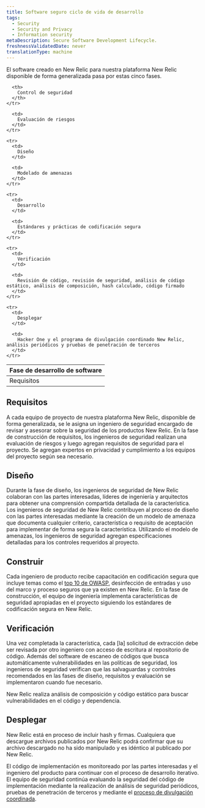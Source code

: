```yaml
---
title: Software seguro ciclo de vida de desarrollo
tags:
  - Security
  - Security and Privacy
  - Information security
metaDescription: Secure Software Development Lifecycle.
freshnessValidatedDate: never
translationType: machine
---
```


El software creado en New Relic para nuestra plataforma New Relic disponible de forma generalizada pasa por estas cinco fases.

<table>
  <thead>
    <tr>
      <th style={{ width: "400px"}}>
        Fase de desarrollo de software
      </th>

      <th>
        Control de seguridad
      </th>
    </tr>
  </thead>

  <tbody>
    <tr>
      <td>
        Requisitos
      </td>

      <td>
        Evaluación de riesgos
      </td>
    </tr>

    <tr>
      <td>
        Diseño
      </td>

      <td>
        Modelado de amenazas
      </td>
    </tr>

    <tr>
      <td>
        Desarrollo
      </td>

      <td>
        Estándares y prácticas de codificación segura
      </td>
    </tr>

    <tr>
      <td>
        Verificación
      </td>

      <td>
        Revisión de código, revisión de seguridad, análisis de código estático, análisis de composición, hash calculado, código firmado
      </td>
    </tr>

    <tr>
      <td>
        Desplegar
      </td>

      <td>
        Hacker One y el programa de divulgación coordinado New Relic, análisis periódicos y pruebas de penetración de terceros
      </td>
    </tr>
  </tbody>
</table>

## Requisitos

A cada equipo de proyecto de nuestra plataforma New Relic, disponible de forma generalizada, se le asigna un ingeniero de seguridad encargado de revisar y asesorar sobre la seguridad de los productos New Relic. En la fase de construcción de requisitos, los ingenieros de seguridad realizan una evaluación de riesgos y luego agregan requisitos de seguridad para el proyecto. Se agregan expertos en privacidad y cumplimiento a los equipos del proyecto según sea necesario.

## Diseño

Durante la fase de diseño, los ingenieros de seguridad de New Relic colaboran con las partes interesadas, líderes de ingeniería y arquitectos para obtener una comprensión compartida detallada de la característica. Los ingenieros de seguridad de New Relic contribuyen al proceso de diseño con las partes interesadas mediante la creación de un modelo de amenaza que documenta cualquier criterio, característica o requisito de aceptación para implementar de forma segura la característica. Utilizando el modelo de amenazas, los ingenieros de seguridad agregan especificaciones detalladas para los controles requeridos al proyecto.

## Construir

Cada ingeniero de producto recibe capacitación en codificación segura que incluye temas como el [top 10 de OWASP](https://owasp.org/www-project-top-ten/), desinfección de entradas y uso del marco y proceso seguros que ya existen en New Relic. En la fase de construcción, el equipo de ingeniería implementa características de seguridad apropiadas en el proyecto siguiendo los estándares de codificación segura en New Relic.

## Verificación

Una vez completada la característica, cada \[la] solicitud de extracción debe ser revisada por otro ingeniero con acceso de escritura al repositorio de código. Además del software de escaneo de códigos que busca automáticamente vulnerabilidades en las políticas de seguridad, los ingenieros de seguridad verifican que las salvaguardas y controles recomendados en las fases de diseño, requisitos y evaluación se implementaron cuando fue necesario.

New Relic realiza análisis de composición y código estático para buscar vulnerabilidades en el código y dependencia.

## Desplegar

New Relic está en proceso de incluir hash y firmas. Cualquiera que descargue archivos publicados por New Relic podrá confirmar que su archivo descargado no ha sido manipulado y es idéntico al publicado por New Relic.

El código de implementación es monitoreado por las partes interesadas y el ingeniero del producto para continuar con el proceso de desarrollo iterativo. El equipo de seguridad continúa evaluando la seguridad del código de implementación mediante la realización de análisis de seguridad periódicos, pruebas de penetración de terceros y mediante el [proceso de divulgación coordinada](/docs/security/new-relic-security/data-privacy/reporting-security-vulnerabilities).
